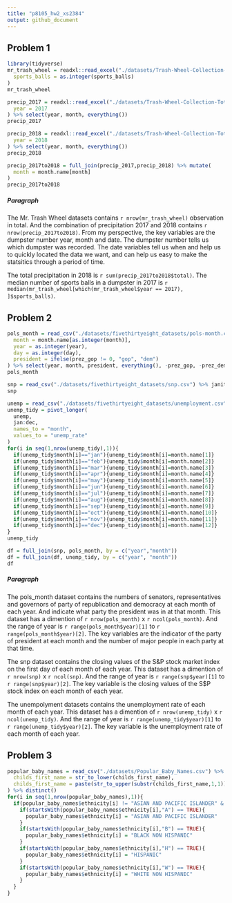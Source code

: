 ```yaml
---
title: "p8105_hw2_xs2384"
output: github_document
---
```

## Problem 1
```r
library(tidyverse)
mr_trash_wheel = readxl::read_excel("./datasets/Trash-Wheel-Collection-Totals-8-6-19.xlsx",sheet = "Mr. Trash Wheel", range = "A2:N407") %>% janitor::clean_names() %>% drop_na() %>% mutate(
  sports_balls = as.integer(sports_balls)
)
mr_trash_wheel
```

```r
precip_2017 = readxl::read_excel("./datasets/Trash-Wheel-Collection-Totals-8-6-19.xlsx",sheet = "2017 Precipitation", range = "A2:B14") %>% janitor::clean_names() %>% mutate(
  year = 2017
) %>% select(year, month, everything())
precip_2017
```
```r
precip_2018 = readxl::read_excel("./datasets/Trash-Wheel-Collection-Totals-8-6-19.xlsx",sheet = "2018 Precipitation", range = "A2:B14") %>% janitor::clean_names() %>% mutate(
  year = 2018
) %>% select(year, month, everything())
precip_2018
```
```r
precip_2017to2018 = full_join(precip_2017,precip_2018) %>% mutate(
  month = month.name[month]
)
precip_2017to2018
```

##### Paragraph
The Mr. Trash Wheel datasets contains `r nrow(mr_trash_wheel)` observation in total. And the combination of precipitation 2017 and 2018 contains `r nrow(precip_2017to2018)`. From my perspective, the key variables are the dumpster number year, month and date. The dumpster number tells us which dumpster was recorded. The date variables tell us when and help us to quickly located the data we want, and can help us easy to make the statsitics through a period of time.

The total precipitation in 2018 is `r sum(precip_2017to2018$total)`. The median number of sports balls in a dumpster in 2017 is `r median(mr_trash_wheel[which(mr_trash_wheel$year == 2017), ]$sports_balls)`. 

## Problem 2

```r
pols_month = read_csv("./datasets/fivethirtyeight_datasets/pols-month.csv") %>% janitor::clean_names() %>% separate(mon, into = c("year", "month", "day")) %>% mutate(
  month = month.name[as.integer(month)],
  year = as.integer(year),
  day = as.integer(day),
  president = ifelse(prez_gop != 0, "gop", "dem")
) %>% select(year, month, president, everything(), -prez_gop, -prez_dem, -day)
pols_month
```

```r
snp = read_csv("./datasets/fivethirtyeight_datasets/snp.csv") %>% janitor::clean_names() %>% separate(date, into = c( "month","day","year")) %>% select(year, month, everything(), -day) %>% mutate(month = as.integer(month)) %>% arrange(year, month) %>%  mutate(month = month.name[month], year = as.integer(year))
snp
```

```r
unemp = read_csv("./datasets/fivethirtyeight_datasets/unemployment.csv") %>% janitor::clean_names()
unemp_tidy = pivot_longer(
  unemp,
  jan:dec,
  names_to = "month",
  values_to = "unemp_rate"
) 
for(i in seq(1,nrow(unemp_tidy),1)){
  if(unemp_tidy$month[i]=="jan"){unemp_tidy$month[i]=month.name[1]}
  if(unemp_tidy$month[i]=="feb"){unemp_tidy$month[i]=month.name[2]}
  if(unemp_tidy$month[i]=="mar"){unemp_tidy$month[i]=month.name[3]}
  if(unemp_tidy$month[i]=="apr"){unemp_tidy$month[i]=month.name[4]}
  if(unemp_tidy$month[i]=="may"){unemp_tidy$month[i]=month.name[5]}
  if(unemp_tidy$month[i]=="jun"){unemp_tidy$month[i]=month.name[6]}
  if(unemp_tidy$month[i]=="jul"){unemp_tidy$month[i]=month.name[7]}
  if(unemp_tidy$month[i]=="aug"){unemp_tidy$month[i]=month.name[8]}
  if(unemp_tidy$month[i]=="sep"){unemp_tidy$month[i]=month.name[9]}
  if(unemp_tidy$month[i]=="oct"){unemp_tidy$month[i]=month.name[10]}
  if(unemp_tidy$month[i]=="nov"){unemp_tidy$month[i]=month.name[11]}
  if(unemp_tidy$month[i]=="dec"){unemp_tidy$month[i]=month.name[12]}
}
unemp_tidy
```

```r
df = full_join(snp, pols_month, by = c("year","month"))
df = full_join(df, unemp_tidy, by = c("year", "month"))
df
```

##### Paragraph
The pols_month dataset contains the numbers of senators, representatives and governors of party of republication and democracy at each month of each year. And indicate what party the president was in at that month. 
This dataset has a dimention of `r nrow(pols_month)` x `r ncol(pols_month)`. And the range of year is `r range(pols_month$year)[1]` to `r range(pols_month$year)[2]`. The key variables are the indicator of the party of president at each month and the number of major people in each party at that time. 

The snp dataset contains the closing values of the S&P stock market index on the first day of each month of each year. 
This dataset has a dimention of `r nrow(snp)` x `r ncol(snp)`. And the range of year is `r range(snp$year)[1]` to `r range(snp$year)[2]`. The key variable is the closing values of the S$P stock index on each month of each year.

The unempolyment datasets contains the unemployment rate of each month of each year.
This dataset has a dimention of `r nrow(unemp_tidy)` x `r ncol(unemp_tidy)`. And the range of year is `r range(unemp_tidy$year)[1]` to `r range(unemp_tidy$year)[2]`. The key variable is the unemployment rate of each month of each year. 


## Problem 3

```r
popular_baby_names = read_csv("./datasets/Popular_Baby_Names.csv") %>% janitor::clean_names() %>% mutate(
  childs_first_name = str_to_lower(childs_first_name),
  childs_first_name = paste(str_to_upper(substr(childs_first_name,1,1)),substr(childs_first_name,2,nchar(childs_first_name)), sep ="" )
) %>% distinct()
for(i in seq(1,nrow(popular_baby_names),1)){
  if(popular_baby_names$ethnicity[i] != "ASIAN AND PACIFIC ISLANDER" & popular_baby_names$ethnicity[i] != "BLACK NON HISPANIC" & popular_baby_names$ethnicity[i] != "HISPANIC" & popular_baby_names$ethnicity[i] != "WHITE NON HISPANIC"){
    if(startsWith(popular_baby_names$ethnicity[i],"A") == TRUE){
      popular_baby_names$ethnicity[i] = "ASIAN AND PACIFIC ISLANDER"
    }
    if(startsWith(popular_baby_names$ethnicity[i],"B") == TRUE){
      popular_baby_names$ethnicity[i] = "BLACK NON HISPANIC"
    }
    if(startsWith(popular_baby_names$ethnicity[i],"H") == TRUE){
      popular_baby_names$ethnicity[i] = "HISPANIC"
    }
    if(startsWith(popular_baby_names$ethnicity[i],"W") == TRUE){
      popular_baby_names$ethnicity[i] = "WHITE NON HISPANIC"
    }
  }
}
```
